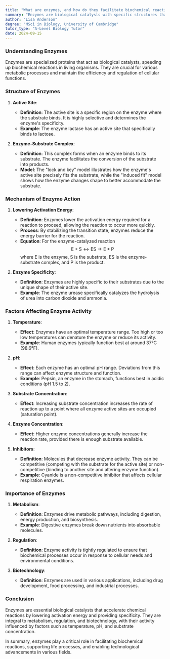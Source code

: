 ```yaml
---
title: "What are enzymes, and how do they facilitate biochemical reactions?"
summary: "Enzymes are biological catalysts with specific structures that lower activation energy, enabling chemical reactions. Factors like temperature and pH affect enzyme activity."
author: "Lisa Anderson"
degree: "MSci in Biology, University of Cambridge"
tutor_type: "A-Level Biology Tutor"
date: 2024-09-15
---
```


### Understanding Enzymes

Enzymes are specialized proteins that act as biological catalysts, speeding up biochemical reactions in living organisms. They are crucial for various metabolic processes and maintain the efficiency and regulation of cellular functions.

### Structure of Enzymes

1. **Active Site**:
   - **Definition**: The active site is a specific region on the enzyme where the substrate binds. It is highly selective and determines the enzyme's specificity.
   - **Example**: The enzyme lactase has an active site that specifically binds to lactose.

2. **Enzyme-Substrate Complex**:
   - **Definition**: This complex forms when an enzyme binds to its substrate. The enzyme facilitates the conversion of the substrate into products.
   - **Model**: The "lock and key" model illustrates how the enzyme's active site precisely fits the substrate, while the "induced fit" model shows how the enzyme changes shape to better accommodate the substrate.

### Mechanism of Enzyme Action

1. **Lowering Activation Energy**:
   - **Definition**: Enzymes lower the activation energy required for a reaction to proceed, allowing the reaction to occur more quickly.
   - **Process**: By stabilizing the transition state, enzymes reduce the energy barrier for the reaction.
   - **Equation**: For the enzyme-catalyzed reaction
     $$
     \text{E} + \text{S} \leftrightarrow \text{ES} \rightarrow \text{E} + \text{P}
     $$
     where $\text{E}$ is the enzyme, $\text{S}$ is the substrate, $\text{ES}$ is the enzyme-substrate complex, and $\text{P}$ is the product.

2. **Enzyme Specificity**:
   - **Definition**: Enzymes are highly specific to their substrates due to the unique shape of their active site.
   - **Example**: The enzyme urease specifically catalyzes the hydrolysis of urea into carbon dioxide and ammonia.

### Factors Affecting Enzyme Activity

1. **Temperature**:
   - **Effect**: Enzymes have an optimal temperature range. Too high or too low temperatures can denature the enzyme or reduce its activity.
   - **Example**: Human enzymes typically function best at around 37°C (98.6°F).

2. **pH**:
   - **Effect**: Each enzyme has an optimal pH range. Deviations from this range can affect enzyme structure and function.
   - **Example**: Pepsin, an enzyme in the stomach, functions best in acidic conditions (pH 1.5 to 2).

3. **Substrate Concentration**:
   - **Effect**: Increasing substrate concentration increases the rate of reaction up to a point where all enzyme active sites are occupied (saturation point).

4. **Enzyme Concentration**:
   - **Effect**: Higher enzyme concentrations generally increase the reaction rate, provided there is enough substrate available.

5. **Inhibitors**:
   - **Definition**: Molecules that decrease enzyme activity. They can be competitive (competing with the substrate for the active site) or non-competitive (binding to another site and altering enzyme function).
   - **Example**: Cyanide is a non-competitive inhibitor that affects cellular respiration enzymes.

### Importance of Enzymes

1. **Metabolism**:
   - **Definition**: Enzymes drive metabolic pathways, including digestion, energy production, and biosynthesis.
   - **Example**: Digestive enzymes break down nutrients into absorbable molecules.

2. **Regulation**:
   - **Definition**: Enzyme activity is tightly regulated to ensure that biochemical processes occur in response to cellular needs and environmental conditions.

3. **Biotechnology**:
   - **Definition**: Enzymes are used in various applications, including drug development, food processing, and industrial processes.

### Conclusion

Enzymes are essential biological catalysts that accelerate chemical reactions by lowering activation energy and providing specificity. They are integral to metabolism, regulation, and biotechnology, with their activity influenced by factors such as temperature, pH, and substrate concentration.

In summary, enzymes play a critical role in facilitating biochemical reactions, supporting life processes, and enabling technological advancements in various fields.

